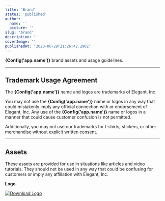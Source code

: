 ```yaml
---
title: 'Brand'
status: 'published'
author:
  name: ''
  picture: ''
slug: 'brand'
description: ''
coverImage: ''
publishedAt: '2023-06-29T21:26:42.290Z'
---
```



**{Config('app.name')}** brand assets and usage guidelines.

---

## Trademark Usage Agreement

The **{Config('app.name')}** name and logos are trademarks of Elegant, Inc.

You may not use the **{Config('app.name')}** name or logos in any way that could mistakenly imply any official connection with or endorsement of Elegant, Inc. Any use of the **{Config('app.name')}** name or logos in a manner that could cause customer confusion is not permitted.

Additionally, you may not use our trademarks for t-shirts, stickers, or other merchandise without explicit written consent.

---

## Assets

These assets are provided for use in situations like articles and video tutorials. They should not be used in any way that could be confusing for customers or imply any affiliation with Elegant, Inc.



**Logo**

<a href="/images//screenshot-2023-06-29-073410-U5OT.png" download>
  <img src="/images//screenshot-2023-06-29-073410-U5OT.png" alt="Download Logo">
</a>

